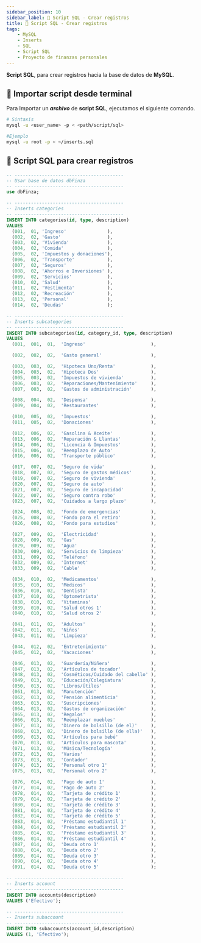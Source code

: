 ```yaml
---
sidebar_position: 10
sidebar_label: 📝 Script SQL - Crear registros
title: 📝 Script SQL - Crear registros
tags:
    - MySQL
    - Inserts
    - SQL
    - Script SQL
    - Proyecto de finanzas personales
---
```


__Script SQL__, para crear registros hacia la base de datos de __MySQL__.

## 🛬 Importar script desde terminal

Para Importar un ___archivo___ de __script SQL__, ejecutamos el siguiente comando.

```bash
# Sintaxis
mysql -u <user_name> -p < <path/script/sql>

#Ejemplo
mysql -u root -p < ~/inserts.sql
```

## 📖 Script SQL para crear registros

```sql title="~/inserts.sql"
-- ----------------------------------------
-- Usar base de datos dbFinza
-- ----------------------------------------
use dbFinza;

-- ----------------------------------------
-- Inserts categories
-- ----------------------------------------
INSERT INTO categories(id, type, description)
VALUES
  (001,  01, 'Ingreso'               ),
  (002,  02, 'Gasto'                 ),
  (003,  02, 'Vivienda'              ),
  (004,  02, 'Comida'                ),
  (005,  02, 'Impuestos y donaciones'),
  (006,  02, 'Transporte'            ),
  (007,  02, 'Seguros'               ),
  (008,  02, 'Ahorros e Inversiones' ),
  (009,  02, 'Servicios'             ),
  (010,  02, 'Salud'                 ),
  (011,  02, 'Vestimenta'            ),
  (012,  02, 'Recreación'            ),
  (013,  02, 'Personal'              ),
  (014,  02, 'Deudas'                );

-- ----------------------------------------
-- Inserts subcategories
-- ----------------------------------------
INSERT INTO subcategories(id, category_id, type, description)
VALUES
  (001,  001,  01,  'Ingreso'                        ),

  (002,  002,  02,  'Gasto general'                  ),

  (003,  003,  02,  'Hipoteca Uno/Renta'             ),
  (004,  003,  02,  'Hipoteca Dos'                   ),
  (005,  003,  02,  'Impuestos de vivienda'          ),
  (006,  003,  02,  'Reparaciones/Mantenimiento'     ),
  (007,  003,  02,  'Gastos de administración'       ),

  (008,  004,  02,  'Despensa'                       ),
  (009,  004,  02,  'Restaurantes'                   ),

  (010,  005,  02,  'Impuestos'                      ),
  (011,  005,  02,  'Donaciones'                     ),

  (012,  006,  02,  'Gasolina & Aceite'              ),
  (013,  006,  02,  'Reparación & Llantas'           ),
  (014,  006,  02,  'Licencia & Impuestos'           ),
  (015,  006,  02,  'Reemplazo de Auto'              ),
  (016,  006,  02,  'Transporte público'             ),

  (017,  007,  02,  'Seguro de vida'                 ),
  (018,  007,  02,  'Seguro de gastos médicos'       ),
  (019,  007,  02,  'Seguro de vivienda'             ),
  (020,  007,  02,  'Seguro de auto'                 ),
  (021,  007,  02,  'Seguro de incapacidad'          ),
  (022,  007,  02,  'Seguro contra robo'             ),
  (023,  007,  02,  'Cuidados a largo plazo'         ),

  (024,  008,  02,  'Fondo de emergencias'           ),
  (025,  008,  02,  'Fondo para el retiro'           ),
  (026,  008,  02,  'Fondo para estudios'            ),

  (027,  009,  02,  'Electricidad'                   ),
  (028,  009,  02,  'Gas'                            ),
  (029,  009,  02,  'Agua'                           ),
  (030,  009,  02,  'Servicios de limpieza'          ),
  (031,  009,  02,  'Teléfono'                       ),
  (032,  009,  02,  'Internet'                       ),
  (033,  009,  02,  'Cable'                          ),

  (034,  010,  02,  'Medicamentos'                   ),
  (035,  010,  02,  'Médicos'                        ),
  (036,  010,  02,  'Dentista'                       ),
  (037,  010,  02,  'Optometrista'                   ),
  (038,  010,  02,  'Vitaminas'                      ),
  (039,  010,  02,  'Salud otros 1'                  ),
  (040,  010,  02,  'Salud otros 2'                  ),

  (041,  011,  02,  'Adultos'                        ),
  (042,  011,  02,  'Niños'                          ),
  (043,  011,  02,  'Limpieza'                       ),

  (044,  012,  02,  'Entretenimiento'                ),
  (045,  012,  02,  'Vacaciones'                     ),

  (046,  013,  02,  'Guardería/Niñera'               ),
  (047,  013,  02,  'Artículos de tocador'           ),
  (048,  013,  02,  'Cosméticos/Cuidado del cabello' ),
  (049,  013,  02,  'Educación/Colegiatura'          ),
  (050,  013,  02,  'Libros/Útiles'                  ),
  (061,  013,  02,  'Manutención'                    ),
  (062,  013,  02,  'Pensión alimenticia'            ),
  (063,  013,  02,  'Suscripciones'                  ),
  (064,  013,  02,  'Gastos de organización'         ),
  (065,  013,  02,  'Regalos'                        ),
  (066,  013,  02,  'Reemplazar muebles'             ),
  (067,  013,  02,  'Dinero de bolsillo (de el)'     ),
  (068,  013,  02,  'Dinero de bolsillo (de ella)'   ),
  (069,  013,  02,  'Artículos para bebé'            ),
  (070,  013,  02,  'Artículos para mascota'         ),
  (071,  013,  02,  'Música/Tecnología'              ),
  (072,  013,  02,  'Varios'                         ),
  (073,  013,  02,  'Contador'                       ),
  (074,  013,  02,  'Personal otro 1'                ),
  (075,  013,  02,  'Personal otro 2'                ),

  (076,  014,  02,  'Pago de auto 1'                 ),
  (077,  014,  02,  'Pago de auto 2'                 ),
  (078,  014,  02,  'Tarjeta de crédito 1'           ),
  (079,  014,  02,  'Tarjeta de crédito 2'           ),
  (080,  014,  02,  'Tarjeta de crédito 3'           ),
  (081,  014,  02,  'Tarjeta de crédito 4'           ),
  (082,  014,  02,  'Tarjeta de crédito 5'           ),
  (083,  014,  02,  'Préstamo estudiantil 1'         ),
  (084,  014,  02,  'Préstamo estudiantil 2'         ),
  (085,  014,  02,  'Préstamo estudiantil 3'         ),
  (086,  014,  02,  'Préstamo estudiantil 4'         ),
  (087,  014,  02,  'Deuda otro 1'                   ),
  (088,  014,  02,  'Deuda otro 2'                   ),
  (089,  014,  02,  'Deuda otro 3'                   ),
  (090,  014,  02,  'Deuda otro 4'                   ),
  (091,  014,  02,  'Deuda otro 5'                   );

-- ----------------------------------------
-- Inserts account
-- ----------------------------------------
INSERT INTO accounts(description)
VALUES ('Efectivo');

-- ----------------------------------------
-- Inserts subaccount
-- ----------------------------------------
INSERT INTO subaccounts(account_id,description)
VALUES (1, 'Efectivo');

```
